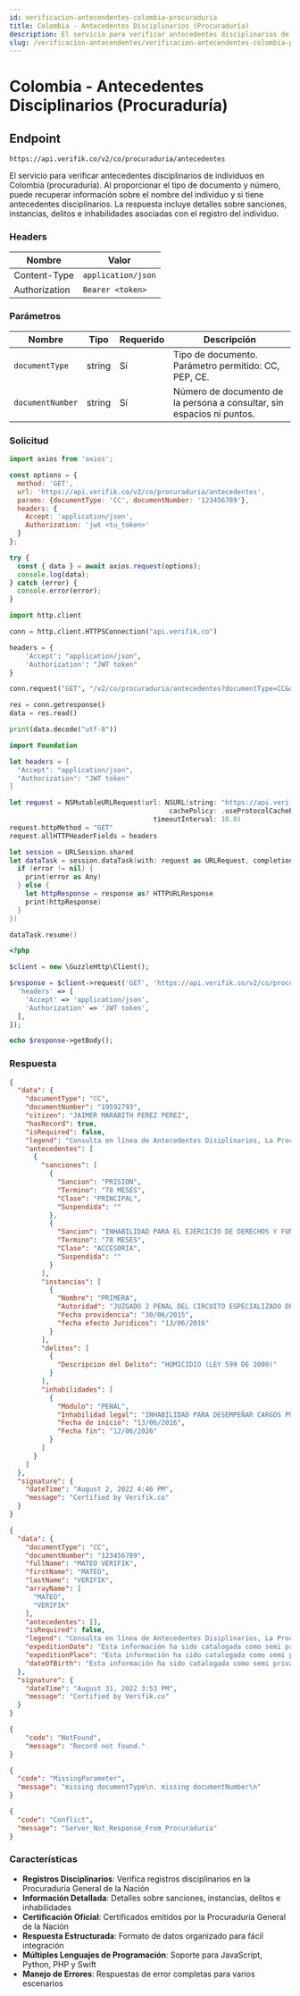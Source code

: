 ```yaml
---
id: verificacion-antecendentes-colombia-procuraduria
title: Colombia - Antecedentes Disciplinarios (Procuraduría)
description: El servicio para verificar antecedentes disciplinarios de individuos en Colombia (procuraduría). Al proporcionar el tipo de documento y número, puede recuperar información sobre el nombre del individuo y si tiene antecedentes disciplinarios.
slug: /verificacion-antecendentes/verificacion-antecendentes-colombia-procuraduria
---
```



# Colombia - Antecedentes Disciplinarios (Procuraduría)

## Endpoint

```
https://api.verifik.co/v2/co/procuraduria/antecedentes
```

El servicio para verificar antecedentes disciplinarios de individuos en Colombia (procuraduría). Al proporcionar el tipo de documento y número, puede recuperar información sobre el nombre del individuo y si tiene antecedentes disciplinarios. La respuesta incluye detalles sobre sanciones, instancias, delitos e inhabilidades asociadas con el registro del individuo.

### Headers

| Nombre         | Valor              |
| -------------- | ------------------ |
| Content-Type   | `application/json` |
| Authorization  | `Bearer <token>`   |

### Parámetros

| Nombre             | Tipo   | Requerido | Descripción                                                                 |
| ------------------ | ------ | --------- | --------------------------------------------------------------------------- |
| `documentType`     | string | Sí        | Tipo de documento. Parámetro permitido: CC, PEP, CE.                        |
| `documentNumber`   | string | Sí        | Número de documento de la persona a consultar, sin espacios ni puntos.       |

### Solicitud

<Tabs>
  <TabItem value="javascript" label="JavaScript">

```javascript
import axios from 'axios';

const options = {
  method: 'GET',
  url: 'https://api.verifik.co/v2/co/procuraduria/antecedentes',
  params: {documentType: 'CC', documentNumber: '123456789'},
  headers: {
    Accept: 'application/json',
    Authorization: 'jwt <tu_token>'
  }
};

try {
  const { data } = await axios.request(options);
  console.log(data);
} catch (error) {
  console.error(error);
}
```

  </TabItem>
  <TabItem value="python" label="Python">

```python
import http.client

conn = http.client.HTTPSConnection("api.verifik.co")

headers = {
    'Accept': "application/json",
    'Authorization': "JWT token"
}

conn.request("GET", "/v2/co/procuraduria/antecedentes?documentType=CC&documentNumber=123456789", headers=headers)

res = conn.getresponse()
data = res.read()

print(data.decode("utf-8"))
```

  </TabItem>
  <TabItem value="swift" label="Swift">

```swift
import Foundation

let headers = [
  "Accept": "application/json",
  "Authorization": "JWT token"
]

let request = NSMutableURLRequest(url: NSURL(string: "https://api.verifik.co/v2/co/procuraduria/antecedentes?documentType=CC&documentNumber=123456789")! as URL,
                                        cachePolicy: .useProtocolCachePolicy,
                                    timeoutInterval: 10.0)
request.httpMethod = "GET"
request.allHTTPHeaderFields = headers

let session = URLSession.shared
let dataTask = session.dataTask(with: request as URLRequest, completionHandler: { (data, response, error) -> Void in
  if (error != nil) {
    print(error as Any)
  } else {
    let httpResponse = response as? HTTPURLResponse
    print(httpResponse)
  }
})

dataTask.resume()
```

  </TabItem>
  <TabItem value="php" label="PHP">

```php
<?php

$client = new \GuzzleHttp\Client();

$response = $client->request('GET', 'https://api.verifik.co/v2/co/procuraduria/antecedentes?documentType=CC&documentNumber=123456789', [
  'headers' => [
    'Accept' => 'application/json',
    'Authorization' => 'JWT token',
  ],
]);

echo $response->getBody();
```

  </TabItem>
</Tabs>

### Respuesta

<Tabs>
  <TabItem value="200-with-records" label="200 (Con Antecedentes)">

```json
{
  "data": {
    "documentType": "CC",
    "documentNumber": "19592793",
    "citizen": "JAIMER MARABITH PEREZ PEREZ",
    "hasRecord": true,
    "isRequired": false,
    "legend": "Consulta en línea de Antecedentes Disiplinarios, La Procuraduria General de la Nacion certifica Que siendo las 9:46:41 PM horas del 2/8/2022 el Señor(a) JAIMER MARABITH PEREZ PEREZ identificado(a) con Cédula de ciudadanía Número 19592793 El ciudadano si presenta antecedentes.",
    "antecedentes": [
      {
        "sanciones": [
          {
            "Sancion": "PRISION",
            "Termino": "78 MESES",
            "Clase": "PRINCIPAL",
            "Suspendida": ""
          },
          {
            "Sancion": "INHABILIDAD PARA EL EJERCICIO DE DERECHOS Y FUNCIONES PUBLICAS",
            "Termino": "78 MESES",
            "Clase": "ACCESORIA",
            "Suspendida": ""
          }
        ],
        "instancias": [
          {
            "Nombre": "PRIMERA",
            "Autoridad": "JUZGADO 2 PENAL DEL CIRCUITO ESPECIALIZADO DE DESCONGESTION - SANTA MARTA (MAGDALENA)",
            "Fecha providencia": "30/06/2015",
            "fecha efecto Juridicos": "13/06/2016"
          }
        ],
        "delitos": [
          {
            "Descripcion del Delito": "HOMICIDIO (LEY 599 DE 2000)"
          }
        ],
        "inhabilidades": [
          {
            "Módulo": "PENAL",
            "Inhabilidad legal": "INHABILIDAD PARA DESEMPEÑAR CARGOS PÚBLICO LEY 734 ART 38 NUM 1",
            "Fecha de inicio": "13/06/2016",
            "Fecha fin": "12/06/2026"
          }
        ]
      }
    ]
  },
  "signature": {
    "dateTime": "August 2, 2022 4:46 PM",
    "message": "Certified by Verifik.co"
  }
}
```

  </TabItem>
  <TabItem value="200-no-records" label="200 (Sin Antecedentes)">

```json
{
  "data": {
    "documentType": "CC",
    "documentNumber": "123456789",
    "fullName": "MATEO VERIFIK",
    "firstName": "MATEO",
    "lastName": "VERIFIK",
    "arrayName": [
      "MATEO",
      "VERIFIK"
    ],
    "antecedentes": [],
    "isRequired": false,
    "legend": "Consulta en línea de Antecedentes Disiplinarios, La Procuraduria General de la Nacion certifica Que siendo las 15 horas del 31/08/2022 el Señor(a) NICOLAS HERNANDEZ TOVAR identificado(a) con Cédula de ciudadanía Número 1023942104 El ciudadano no presenta antecedentes.",
    "expeditionDate": "Esta información ha sido catalogada como semi privada y no está disponible para su entrega de forma temporal. - RNEC 2686",
    "expeditionPlace": "Esta información ha sido catalogada como semi privada y no está disponible para su entrega de forma temporal. - RNEC 2686",
    "dateOfBirth": "Esta información ha sido catalogada como semi privada y no está disponible para su entrega de forma temporal. - RNEC 2686"
  },
  "signature": {
    "dateTime": "August 31, 2022 3:53 PM",
    "message": "Certified by Verifik.co"
  }
}
```

  </TabItem>
  <TabItem value="404" label="404">

```json
{
    "code": "NotFound",
    "message": "Record not found."
}
```

  </TabItem>
  <TabItem value="409-1" label="409 (Parámetros Faltantes)">

```json
{
  "code": "MissingParameter",
  "message": "missing documentType\n. missing documentNumber\n"
}
```

  </TabItem>
  <TabItem value="409-2" label="409 (Error del Servidor)">

```json
{
  "code": "Conflict",
  "message": "Server_Not_Response_From_Procuraduria"
}
```

  </TabItem>
</Tabs>

### Características

-   **Registros Disciplinarios**: Verifica registros disciplinarios en la Procuraduría General de la Nación
-   **Información Detallada**: Detalles sobre sanciones, instancias, delitos e inhabilidades
-   **Certificación Oficial**: Certificados emitidos por la Procuraduría General de la Nación
-   **Respuesta Estructurada**: Formato de datos organizado para fácil integración
-   **Múltiples Lenguajes de Programación**: Soporte para JavaScript, Python, PHP y Swift
-   **Manejo de Errores**: Respuestas de error completas para varios escenarios
